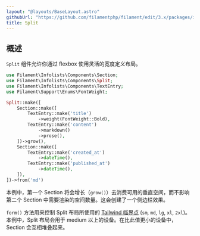 ```yaml
---
layout: "@layouts/BaseLayout.astro"
githubUrl: "https://github.com/filamentphp/filament/edit/3.x/packages/infolists/docs/04-layout/07-split.md"
title: Split
---
```


## 概述

`Split` 组件允许你通过 flexbox 使用灵活的宽度定义布局。

```php
use Filament\Infolists\Components\Section;
use Filament\Infolists\Components\Split;
use Filament\Infolists\Components\TextEntry;
use Filament\Support\Enums\FontWeight;

Split::make([
    Section::make([
        TextEntry::make('title')
            ->weight(FontWeight::Bold),
        TextEntry::make('content')
            ->markdown()
            ->prose(),
    ])->grow(),
    Section::make([
        TextEntry::make('created_at')
            ->dateTime(),
        TextEntry::make('published_at')
            ->dateTime(),
    ]),
])->from('md')
```

本例中，第一个 Section 将会增长（`grow()`）去消费可用的垂直空间，而不影响第二个 Section 中需要渲染的空间数量。这会创建了一个侧边栏效果。 

`form()` 方法用来控制 Split 布局所使用的 [Tailwind 临界点](https://tailwindcss.com/docs/responsive-design#overview) (`sm`, `md`, `lg`, `xl`, `2xl`)。本例中，Split 布局会用于 medium 以上的设备。在比此值更小的设备中， Section 会互相堆叠起来。

<AutoScreenshot name="infolists/layout/split/simple" alt="Split" version="3.x" />
